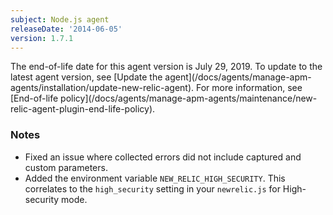 ```yaml
---
subject: Node.js agent
releaseDate: '2014-06-05'
version: 1.7.1
---
```


<Callout variant="important">
  The end-of-life date for this agent version is July 29, 2019. To update to the latest agent version, see [Update the agent](/docs/agents/manage-apm-agents/installation/update-new-relic-agent). For more information, see [End-of-life policy](/docs/agents/manage-apm-agents/maintenance/new-relic-agent-plugin-end-life-policy).
</Callout>

### Notes

* Fixed an issue where collected errors did not include captured and custom parameters.
* Added the environment variable `NEW_RELIC_HIGH_SECURITY`. This correlates to the `high_security` setting in your `newrelic.js` for High-security mode.
